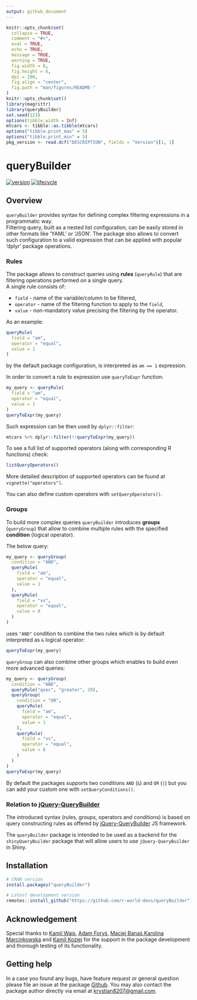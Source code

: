 ```yaml
---
output: github_document
---
```


```r
knitr::opts_chunk$set(
  collapse = TRUE,
  comment = "#>",
  eval = TRUE,        
  echo = TRUE,
  message = TRUE,
  warning = TRUE,
  fig.width = 8,
  fig.height = 6,
  dpi = 200,
  fig.align = "center",
  fig.path = "man/figures/README-"
)
knitr::opts_chunk$set()
library(magrittr)
library(queryBuilder)
set.seed(123)
options(tibble.width = Inf)
mtcars <- tibble::as.tibble(mtcars)
options("tibble.print_max" = 5)
options("tibble.print_min" = 5)
pkg_version <- read.dcf("DESCRIPTION", fields = "Version")[1, 1]
```

# queryBuilder

[![version](https://img.shields.io/static/v1.svg?label=github.com&message=v.`r I(pkg_version)`&color=ff69b4)](https://r-world-devs.github.io/queryBuilder/)
[![lifecycle](https://img.shields.io/badge/lifecycle-experimental-orange.svg)](https://lifecycle.r-lib.org/articles/stages.html#experimental)

## Overview

`queryBuilder` provides syntax for defining complex filtering expressions in a programmatic way.  
Filtering query, built as a nested list configuration, can be easily stored in other formats like 'YAML' or 'JSON'.
The package also allows to convert such configuration to a valid expression that can be applied with 
popular 'dplyr' package operations.

### Rules

The package allows to construct queries using **rules** (`queryRule`) that are filtering operations performed on a single query.  
A single rule consists of:

- `field` - name of the variable/column to be filtered,
- `operator` - name of the filtering function to apply to the `field`,
- `value` - non-mandatory value precising the filtering by the operator.

As an example:

```r
queryRule(
  field = "am",
  operator = "equal",
  value = 1
)
```

by the default package configuration, is interpreted as `am == 1` expression.

In order to convert a rule to expression use `queryToExpr` function:

```r
my_query <- queryRule(
  field = "am",
  operator = "equal",
  value = 1
)
queryToExpr(my_query)
```

Such expression can be then used by `dplyr::filter`:

```r
mtcars %>% dplyr::filter(!!queryToExpr(my_query))
```

To see a full list of supported operators (along with corresponding R functions) check: 
```r
listQueryOperators()
```

More detailed description of supported operators can be found at `vignette("operators")`.

You can also define custom operators with `setQueryOperators()`.

### Groups

To build more complex queries `queryBuilder` introduces **groups** (`queryGroup`) that allow to combine multiple rules with the specified **condition** (logical operator).

The below query:

```r
my_query <- queryGroup(
  condition = "AND",
  queryRule(
    field = "am",
    operator = "equal",
    value = 1
  ),
  queryRule(
    field = "vs",
    operator = "equal",
    value = 0
  )
)
```

uses `"AND"` condition to combine the two rules which is by default interpreted as `&` logical operator:

```r
queryToExpr(my_query)
```

`queryGroup` can also combine other groups which enables to build even more advanced queries:

```r
my_query <- queryGroup(
  condition = "AND",
  queryRule("qsec", "greater", 20),
  queryGroup(
    condition = "OR",
    queryRule(
      field = "am",
      operator = "equal",
      value = 1
    ),
    queryRule(
      field = "vs",
      operator = "equal",
      value = 0
    )
  )
)
queryToExpr(my_query)
```

By default the packages supports two conditions `AND` (`&`) and `OR` (`|`) but you can add your custom one with `setQueryConditions()`.

### Relation to [jQuery-QueryBuilder](https://github.com/mistic100/jQuery-QueryBuilder)

The introduced syntax (rules, groups, operators and conditions) is based on query constructing rules as offered by [jQuery-QueryBuilder](https://github.com/mistic100/jQuery-QueryBuilder) JS framework.

The `queryBuilder` package is intended to be used as a backend for the `shinyQueryBuilder` package that will allow users to use `jQuery-QueryBuilder` in Shiny.

## Installation

```r
# CRAN version
install.packages("queryBuilder")

# Latest development version
remotes::install_github("https://github.com/r-world-devs/queryBuilder")
```

## Acknowledgement

Special thanks to [Kamil Wais](mailto:kamil.wais@gmail.com), [Adam Foryś](mailto:adam.forys@gmail.com), [Maciej Banaś](mailto:banasmaciek@gmail.com),[Karolina Marcinkowska](mailto:karolina_marcinkowska@onet.pl) and [Kamil Koziej](mailto:koziej.k@gmail.com) for the support in the package development and thorough testing of its functionality.

## Getting help

In a case you found any bugs, have feature request or general question please file an issue at the package [Github](https://github.com/r-world-devs/queryBuilder/issues).
You may also contact the package author directly via email at [krystian8207@gmail.com](mailto:krystian8207@gmail.com).
